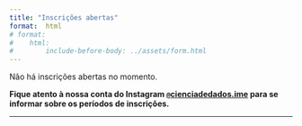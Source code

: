 ```yaml
---
title: "Inscrições abertas"
format:  html
# format:
#    html:
#        include-before-body: ../assets/form.html
---
```


Não há inscrições abertas no momento. 

**Fique atento à nossa conta do Instagram [`@`cienciadedados.ime](https://www.instagram.com/cienciadedados.ime){target="_blank"} para se informar sobre os períodos de inscrições.**


<!-- As inscrições para o curso livre **[`R` para Ciência de Dados: Introdução a programação](https://ufba.netlify.app/paginas/catalogo/r/introducao-a-programacao){target="_blank"}**, que acontecerá nos dias **18 de outubro (das 14h às 18h) e 25 de outubro (das 14h às 18h)** no Instituto de Matemática e Estatística da Universidade Federal da Bahia, estão abertas e podem ser realizadas pelo link: **[formulário de inscrição](https://forms.gle/fUqQ6JJy8jWCUMBs9){target="_blank"}**.


**Prazo de inscrições:** 08/09/2024 a 21/09/2024.

**Importante:** o curso conta com 20 vagas e, havendo mais inscritos do que número de vagas, as mesmas serão distribuídas por sorteio, respeitando o caráter extensionista da atividade conforme a **[Resolução 02/2012 do Conselho Acadêmico de Pesquisa e Extensão da UFBA](https://proext.ufba.br/sites/proext.ufba.br/files/resolucao_no_02-2012_capex_-_regulamento_da_extensao.pdf){target="_blank"}**. -->

---

